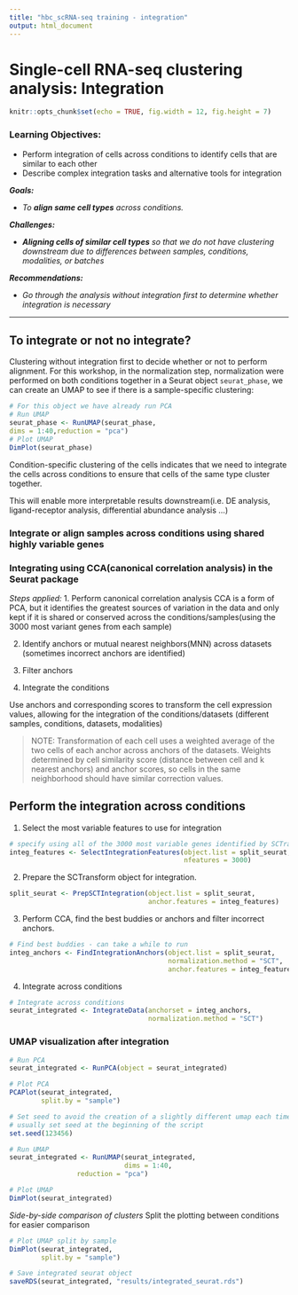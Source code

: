 ```yaml
---
title: "hbc_scRNA-seq training - integration"
output: html_document
---
```


# Single-cell RNA-seq clustering analysis: Integration

```r
knitr::opts_chunk$set(echo = TRUE, fig.width = 12, fig.height = 7)
```

### Learning Objectives:

-   Perform integration of cells across conditions to identify cells that are similar to each other
-   Describe complex integration tasks and alternative tools for integration

***Goals:***

-   *To **align same cell types** across conditions.*

***Challenges:***

-   ***Aligning cells of similar cell types** so that we do not have clustering downstream due to differences between samples, conditions, modalities, or batches*

***Recommendations:***

-   *Go through the analysis without integration first to determine whether integration is necessary*

------------------------------------------------------------------------

## To integrate or not no integrate?

Clustering without integration first to decide whether or not to perform alignment. For this workshop, in the normalization step, normalization were performed on both conditions together in a Seurat object `seurat_phase`, we can create an UMAP to see if there is a sample-specific clustering:

```r
# For this object we have already run PCA
# Run UMAP
seurat_phase <- RunUMAP(seurat_phase,
dims = 1:40,reduction = "pca")
# Plot UMAP
DimPlot(seurat_phase)

```

Condition-specific clustering of the cells indicates that we need to integrate the cells across conditions to ensure that cells of the same type cluster together.

This will enable more interpretable results downstream(i.e. DE analysis, ligand-receptor analysis, differential abundance analysis ...)

### Integrate or align samples across conditions using shared highly variable genes

### Integrating using CCA(canonical correlation analysis) in the Seurat package

*Steps applied:* 1. Perform canonical correlation analysis CCA is a form of PCA, but it identifies the greatest sources of variation in the data and only kept if it is shared or conserved across the conditions/samples(using the 3000 most variant genes from each sample)

2.  Identify anchors or mutual nearest neighbors(MNN) across datasets (sometimes incorrect anchors are identified)

3.  Filter anchors

4.  Integrate the conditions

Use anchors and corresponding scores to transform the cell expression values, allowing for the integration of the conditions/datasets (different samples, conditions, datasets, modalities)

> NOTE: Transformation of each cell uses a weighted average of the two cells of each anchor across anchors of the datasets. Weights determined by cell similarity score (distance between cell and k nearest anchors) and anchor scores, so cells in the same neighborhood should have similar correction values.

## Perform the integration across conditions
1. Select the most variable features to use for integration
```r
# specify using all of the 3000 most variable genes identified by SCTransform by set nfeatures
integ_features <- SelectIntegrationFeatures(object.list = split_seurat, 
                                            nfeatures = 3000) 
```

2. Prepare the SCTransform object for integration.
```r
split_seurat <- PrepSCTIntegration(object.list = split_seurat, 
                                   anchor.features = integ_features)
```
3. Perform CCA, find the best buddies or anchors and filter incorrect anchors.

```r
# Find best buddies - can take a while to run
integ_anchors <- FindIntegrationAnchors(object.list = split_seurat, 
                                        normalization.method = "SCT", 
                                        anchor.features = integ_features)
```
4. Integrate across conditions

```r
# Integrate across conditions
seurat_integrated <- IntegrateData(anchorset = integ_anchors, 
                                   normalization.method = "SCT")
```

### UMAP visualization after integration
```r
# Run PCA
seurat_integrated <- RunPCA(object = seurat_integrated)

# Plot PCA
PCAPlot(seurat_integrated,
        split.by = "sample")  

```

```r

# Set seed to avoid the creation of a slightly different umap each time
# usually set seed at the beginning of the script
set.seed(123456)

# Run UMAP
seurat_integrated <- RunUMAP(seurat_integrated, 
                             dims = 1:40,
			     reduction = "pca")

# Plot UMAP                             
DimPlot(seurat_integrated)                             
```

*Side-by-side comparison of clusters*
Split the plotting between conditions for easier comparison
```r
# Plot UMAP split by sample
DimPlot(seurat_integrated,
        split.by = "sample")  
```


```r
# Save integrated seurat object
saveRDS(seurat_integrated, "results/integrated_seurat.rds")
```
